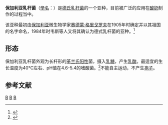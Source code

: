 {{Infraspeciesbox
| genus = Lactobacillus
| species = delbrueckii
| species_link = 德氏乳杆菌
| subspecies = bulgaricus
| authority = 奥尔拉·延森（Orla-Jensen 1919）<br>罗斯 & 汉森 1971<br>韦斯1984
| image = 20101210_014809_LactobacillusBulgaricus.jpg
}}
'''保加利亚乳杆菌'''（[[學名|學名]]：{{lang|la|''Lactobacillus delbrueckii'' subsp. ''bulgaricus''}}）是[[德氏乳杆菌|德氏乳杆菌]]的一个亚种，目前被广泛的应用在[[酸奶|酸奶]]制作的过程当中。

该亚种最初由[[保加利亚|保加利亚]]微生物学家[[赛德蒙·格里戈罗夫|赛德蒙·格里戈罗夫]]在1905年时确定并以其祖国的名字命名，1984年时韦斯等人又将其确认为德式乳杆菌的亚种。<ref>{{Cite web |url=http://bioweb.uwlax.edu/bio203/s2007/kahl_ambe/ |title=Lactobacillus delbrueckii subsp. bulgaricus |accessdate=2010-06-22 |archive-date=2010-12-19 |archive-url=https://web.archive.org/web/20101219034650/http://bioweb.uwlax.edu/bio203/s2007/kahl%5Fambe/ |dead-url=no }}</ref>

== 形态 ==
保加利亚乳杆菌外观为长杆形的[[革兰氏阳性|革兰氏阳性]]菌，摄入[[乳糖|乳糖]]，产生[[乳酸|乳酸]]。最适宜的生长温度为40℃左右、pH值在4.6-5.4的嗜酸菌。<ref>{{Cite web |url=http://www.hopebiol.com/asphtml/refere1802.htm |title=乳酸菌-乳杆菌属 |accessdate=2010-06-23 |archive-date=2009-07-24 |archive-url=https://web.archive.org/web/20090724064209/http://www.hopebiol.com/asphtml/refere1802.htm |dead-url=no }}</ref>不能自主运动，不产生[[孢子|孢子]]。

== 参考文献 ==
{{reflist}}

{{细菌小作品}}
{{Taxonbar}}
[[Category:细菌|B]]
[[Category:已测序基因组细菌|B]]
[[Category:革兰氏阳性菌|B]]